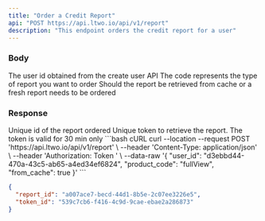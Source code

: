 ```yaml
---
title: "Order a Credit Report"
api: "POST https://api.ltwo.io/api/v1/report"
description: "This endpoint orders the credit report for a user"
---
```


### Body

<ParamField body="user_id" type="string" required>
  The user id obtained from the create user API
</ParamField>

<ParamField body="product_code" type="string" required>
  The code represents the type of report you want to order
</ParamField>

<ParamField body="from_cache" type="boolean" required>
  Should the report be retrieved from cache or a fresh report needs to be ordered
</ParamField>

### Response

<ResponseField name="report_id" type="string">
  Unique id of the report ordered
</ResponseField>

<ResponseField name="token_id" type="string">
  Unique token to retrieve the report. The token is valid for 30 min only
</ResponseField>

<RequestExample>
```bash cURL
curl --location --request POST 'https://api.ltwo.io/api/v1/report' \
--header 'Content-Type: application/json' \
--header 'Authorization: Token <token>' \
--data-raw '{
    "user_id": "d3ebbd44-470a-43c5-ab65-a4ed34ef6824",
    "product_code": "fullView",
    "from_cache": true
}'
```
</RequestExample>

<ResponseExample>

```json Response
{
  "report_id": "a007ace7-becd-44d1-8b5e-2c07ee3226e5",
  "token_id": "539c7cb6-f416-4c9d-9cae-ebae2a286873"
}
```

</ResponseExample>